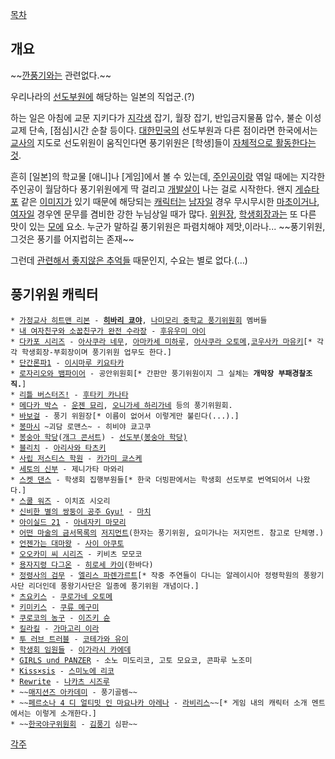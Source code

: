 [[목차]]
== 개요 ==
~~[[깐풍기]]와는 관련없다.~~

우리나라의 [[선도부원]]에 해당하는 일본의 직업군.(?) 

하는 일은 아침에 교문 지키다가 [[지각]]생 잡기, 월장 잡기, 반입금지물품 압수, 불순 이성교제 단속, [점심]시간 순찰 등이다. [[대한민국]]의 선도부원과 다른 점이라면 한국에서는 [[교사]]의 지도로 선도위원이 움직인다면 풍기위원은 [학생]들이 [[자경단|자체적으로 활동한다는 것]].

흔히 [일본]의 학교물 [애니]나 [게임]에서 볼 수 있는데, [[주인공]]이랑 엮일 때에는 지각한 주인공이 월담하다 풍기위원에게 딱 걸리고 [[개발살]]이 나는 걸로 시작한다. 왠지 [[게슈타포]] 같은 [[이미지]]가 있기 때문에 해당되는 [[캐릭터]]는 [[남자]]일 경우 무시무시한 [[Macho|마초]]이거나, [[여자]]일 경우엔 문무를 겸비한 강한 누님상일 때가 많다. [[위원장]], [[학생회장]]과는 또 다른 맛이 있는 [[모에]] 요소. 누군가 말하길 풍기위원은 파렴치해야 제맛,이라나... ~~풍기위원, 그것은 풍기를 어지럽히는 존재~~

그런데 [[현실은 시궁창|관련해서 좋지않은 추억들]] 때문인지, 수요는 별로 없다.(…)

== 풍기위원 캐릭터 ==
 * [[가정교사 히트맨 리본]] - '''[[히바리 쿄야]]''', [[나미모리 중학교 풍기위원회]] 멤버들
 * [[내 여자친구와 소꿉친구가 완전 수라장]] - [[후유우미 아이]]
 * [[다카포 시리즈]] - [[아사쿠라 네무]], [[아마카세 미하루]], [[아사쿠라 오토메]],[[코우사카 마유키]][* 각각 학생회장-부회장이며 풍기위원 업무도 한다.]
 * [[단간론파1]] - [[이시마루 키요타카]]
 * [[로자리오와 뱀파이어]] - 공안위원회[* 간판만 풍기위원이지 그 실체는 '''개막장 부패경찰조직.''']
 * [[리틀 버스터즈!]] - [[후타키 카나타]]
 * [[메다카 박스]] - [[운젠 묘리]], [[오니가세 하리가네]] 등의 풍기위원회.
 * [[바보걸]] - 풍기 위원장[* 이름이 없어서 이렇게만 불린다(...).]
 * [[봉마시]] ~괴담 로맨스~ - 히비야 쿄고쿠
 * [[봉숭아 학당]]([[개그 콘서트]]) - [[선도부(봉숭아 학당)]]
 * [[블리치]] - [[아리사와 타츠키]]
 * [[사립 저스티스 학원]] - [[카가미 쿄스케]] 
 * [[세토의 신부]] - 제니가타 마와리
 * [[스켓 댄스]] - 학생회 집행부원들[* 한국 더빙판에서는 학생회 선도부로 번역되어서 나왔다.]
 * [[스쿨 워즈]] - 이치죠 시오리
 * [[신비한 별의 쌍둥이 공주|신비한 별의 쌍둥이 공주 Gyu!]] - [[마치#s-5.2.3|마치]]
 * [[아이실드 21]] - [[아네자키 마모리]]
 * [[어떤 마술의 금서목록]]의 [[저지먼트]](한자는 풍기위원, 요미가나는 저지먼트. 참고로 단체명.)
 * [[언젠가는 대마왕]] - [[사이 아쿠토]]
 * [[오오카미 씨 시리즈]] - 키비츠 모모코
 * [[용자지령 다그온]] - [[히로세 카이]](한바다)
 * [[정령사의 검무]] - [[엘리스 파렌가르트]][* 작중 주연들이 다니는 알레이시아 정령학원의 풍왕기사단 리더인데 풍왕기사단은 일종에 풍기위원 개념이다.]
 * [[츠요키스]] - [[쿠로가네 오토메]]
 * [[키미키스]] - [[쿠류 메구미]]
 * [[쿠로코의 농구]] - [[이즈키 슌]]
 * [[킬라킬]] - [[가마고리 이라]]
 * [[투 러브 트러블]] - [[코테가와 유이]]
 * [[학생회 임원들]] - [[이가라시 카에데]]
 * [[GIRLS und PANZER]] - 소노 미도리코, 고토 모요코, 콘파루 노조미
 * [[Kiss×sis]] - [[스미노에 리코]]
 * [[Rewrite]] - [[나카츠 시즈루]]
 * ~~[[매지션즈 아카데미]] - 풍기골렘~~
 * ~~[[페르소나 4 디 얼티밋 인 마요나카 아레나]] - [[라비리스]]~~[* 게임 내의 캐릭터 소개 멘트에서는 이렇게 소개한다.]
 * ~~[[KBO|한국야구위원회]] - [[김풍기]] 심판~~

[[각주]]
